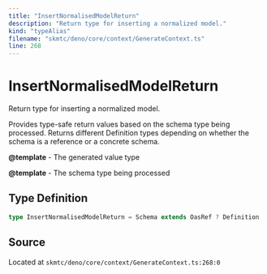 ```yaml
---
title: "InsertNormalisedModelReturn"
description: "Return type for inserting a normalized model."
kind: "typeAlias"
filename: "skmtc/deno/core/context/GenerateContext.ts"
line: 268
---
```


# InsertNormalisedModelReturn

Return type for inserting a normalized model.

Provides type-safe return values based on the schema type being processed.
Returns different Definition types depending on whether the schema is a
reference or a concrete schema.


**@template** - The generated value type

**@template** - The schema type being processed

## Type Definition

```typescript
type InsertNormalisedModelReturn = Schema extends OasRef ? Definition : Definition
```

## Source

Located at `skmtc/deno/core/context/GenerateContext.ts:268:0`
